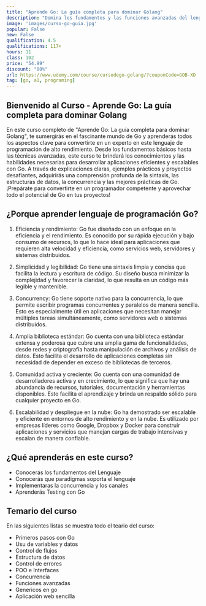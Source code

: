 ```yaml
---
title: "Aprende Go: La guía completa para dominar Golang"
description: "Domina los fundamentos y las funciones avanzadas del lenguaje de programación Go (Golang)"
image: 'images/curso-go-guia.jpg'
popular: False
new: False
qualification: 4.5
qualifications: 117+
hours: 11
class: 102
price: "54.99"
discount: "80%"
url: https://www.udemy.com/course/cursodego-golang/?couponCode=GOB-XD
tag: [go, a1, programing]
---
```


## Bienvenido al Curso - Aprende Go: La guía completa para dominar Golang

En este curso completo de "Aprende Go: La guía completa para dominar Golang", te sumergirás en el fascinante mundo de Go y aprenderás todos los aspectos clave para convertirte en un experto en este lenguaje de programación de alto rendimiento. Desde los fundamentos básicos hasta las técnicas avanzadas, este curso te brindará los conocimientos y las habilidades necesarias para desarrollar aplicaciones eficientes y escalables con Go. A través de explicaciones claras, ejemplos prácticos y proyectos desafiantes, adquirirás una comprensión profunda de la sintaxis, las estructuras de datos, la concurrencia y las mejores prácticas de Go. ¡Prepárate para convertirte en un programador competente y aprovechar todo el potencial de Go en tus proyectos!

## ¿Porque aprender lenguaje de programación Go?

1. Eficiencia y rendimiento: Go fue diseñado con un enfoque en la eficiencia y el rendimiento. Es conocido por su rápida ejecución y bajo consumo de recursos, lo que lo hace ideal para aplicaciones que requieren alta velocidad y eficiencia, como servicios web, servidores y sistemas distribuidos.

2. Simplicidad y legibilidad: Go tiene una sintaxis limpia y concisa que facilita la lectura y escritura de código. Su diseño busca minimizar la complejidad y favorecer la claridad, lo que resulta en un código más legible y mantenible.

3. Concurrency: Go tiene soporte nativo para la concurrencia, lo que permite escribir programas concurrentes y paralelos de manera sencilla. Esto es especialmente útil en aplicaciones que necesitan manejar múltiples tareas simultáneamente, como servidores web o sistemas distribuidos.

4. Amplia biblioteca estándar: Go cuenta con una biblioteca estándar extensa y poderosa que cubre una amplia gama de funcionalidades, desde redes y criptografía hasta manipulación de archivos y análisis de datos. Esto facilita el desarrollo de aplicaciones completas sin necesidad de depender en exceso de bibliotecas de terceros.

5. Comunidad activa y creciente: Go cuenta con una comunidad de desarrolladores activa y en crecimiento, lo que significa que hay una abundancia de recursos, tutoriales, documentación y herramientas disponibles. Esto facilita el aprendizaje y brinda un respaldo sólido para cualquier proyecto en Go.

6. Escalabilidad y despliegue en la nube: Go ha demostrado ser escalable y eficiente en entornos de alto rendimiento y en la nube. Es utilizado por empresas líderes como Google, Dropbox y Docker para construir aplicaciones y servicios que manejan cargas de trabajo intensivas y escalan de manera confiable.

## ¿Qué aprenderás en este curso?

- Conocerás los fundamentos del Lenguaje
- Conocerás que paradigmas soporta el lenguaje
- Implementaras la concurrencia y los canales
- Aprenderás Testing con Go

## Temario del curso  

En las siguientes listas se muestra todo el teario del curso:

- Primeros pasos con Go
- Usu de variables y datos
- Control de flujos
- Estructura de datos
- Control de errores
- POO e Interfaces
- Concurrencia
- Funciones avanzadas
- Genericos en go
- Aplicación web sencilla